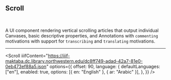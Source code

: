 
## Scroll

<br />

<CallToAction href="/docs/scroll" text="Docs" size="small" />

<CustomManifest placeholder="IIIF Manifest" />

A UI component rendering vertical scrolling articles that output individual Canvases, basic descriptive properties, and Annotations with `commenting` motivations with support for `transcribing` and `translating` motivations.

---

<Scroll
  iiifContent="https://iiif-maktaba.dc.library.northwestern.edu/dc8ff749-adad-42a7-81e0-0eb473ef88a5.json"
  options={{
    offset: 90,
    language: {
      defaultLanguages: ["en"],
      enabled: true,
      options: [{ en: "English" }, { ar: "Arabic" }],
    },
  }}
/>
